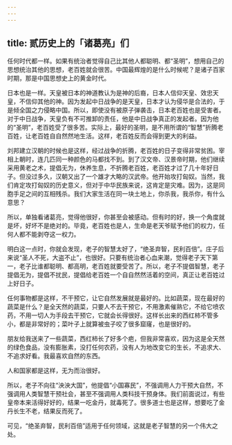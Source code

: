 ```yaml
---
---
---
```

title: 贰历史上的「诸葛亮」们
---




任何时代都一样。如果有统治者觉得自己比其他人都聪明、都“圣明”，想用自己的思想统治其他的思想，老百姓就会很苦。中国最辉煌的是什么时候呢？是诸子百家时期，那是中国思想史上的黄金时代。

日本也是一样。天皇被日本的神道教认为是神的后裔，日本人信仰天皇、效忠天皇，不信仰其他的神。因为发起中日战争的是天皇，日本才认为侵华是合法的，于是倾全国之力侵略中国。所以，即使没有被原子弹袭击，日本老百姓也是受害者。对于中日战争，天皇负有不可推卸的责任，他是中日战争真正的发起者。因为他的“圣明”，老百姓受了很多苦。实际上，最好的圣明，是不用所谓的“智慧”折腾老百姓，让老百姓自自然然地生活。这样，老百姓反而会得到更大的利益。

刘邦建立汉朝的时候也是这样，经过战争的折腾，老百姓的日子变得非常贫困。宰相上朝时，连几匹同一种颜色的马都找不到。到了汉文帝、汉景帝时期，他们继续采用黄老之术，提倡无为，休养生息，不折腾老百姓，老百姓才过了几十年好日子。但没过多久，汉朝又出了一个雄才大略的汉武帝。他开始攻打匈奴。当然，我们肯定攻打匈奴的历史意义，但对于中华民族来说，这肯定是灾难。因为，这是同胞手足之间的互相残杀。我们大家生活在同一块土地上，你杀我，我杀你，有什么意思？

所以，单独看诸葛亮，觉得他很好，你甚至会被感动。但有时的好，换一个角度就是坏，好坏不是绝对的。毕竟，老百姓也是人，生命是老天爷赋予他们的权力，任何人都不能剥夺这一权力。

明白这一点时，你就会发现，老子的智慧太好了，“绝圣弃智，民利百倍”。庄子后来说“圣人不死，大盗不止”，也很好。只要有统治者心血来潮，觉得老子天下第一，老子比谁都聪明、都高明，老百姓就要受苦了。所以，老子不提倡智慧，老子提倡无为，提倡不扰民，提倡给老百姓一个自自然然活着的空间，真正让老百姓过上好日子。

任何事物都是这样，不干预它，让它自然发展就是最好的。比如蔬菜，现在最好的蔬菜是什么？是全天然的蔬菜，只要人不去干预它，不用激素催熟它，不给它喷农药，不用一切人为手段去干预它，它就会长得很好。这样长出来的西红柿不管多小，都是非常好的；菜叶子上就算被虫子咬了很多窟窿，也是很好的。

朋友给我送来了一些蔬菜，西红柿长了好多个疤，但我非常喜欢，因为这是全天然的绿色食品，没有膨胀素，没打任何农药，没有人为地改变它的生长，不追求大、不追求好看。我最喜欢自然的东西。

人和国家都是这样，无为而治很好。

所以，老子不向往“泱泱大国”，他提倡“小国寡民”，不强调用人力干预大自然，不强调用人类智慧干预社会，甚至不强调用人类科技干预身体。我们前面说过，有些皇帝本来活得好好的，结果一吃金丹，就毒死了。很多道士也是这样，想要吃了金丹长生不老，结果反而死了。

可见，“绝圣弃智，民利百倍”适用于任何领域，这就是老子智慧的另一个伟大之处。